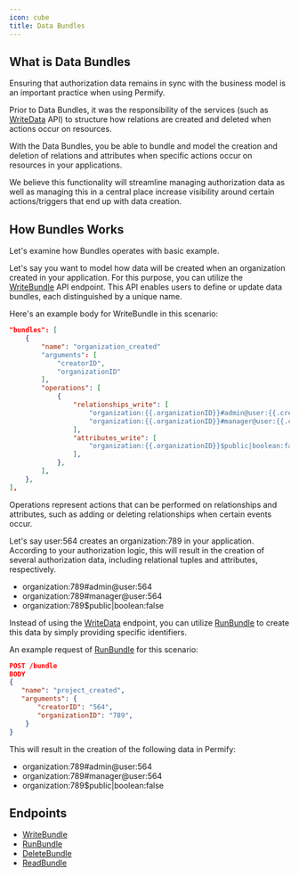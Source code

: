 ```yaml
---
icon: cube
title: Data Bundles
---
```


## What is Data Bundles

Ensuring that authorization data remains in sync with the business model is an important practice when using Permify.

Prior to Data Bundles, it was the responsibility of the services (such as [WriteData](../api-reference/data/write-data) API) to structure how relations are created and deleted when actions occur on resources.

With the Data Bundles, you be able to bundle and model the creation and deletion of relations and attributes when specific actions occur on resources in your applications.

We believe this functionality will streamline managing authorization data as well as managing this in a central place increase visibility around certain actions/triggers that end up with data creation.

## How Bundles Works

Let's examine how Bundles operates with basic example.

Let's say you want to model how data will be created when an organization created in your application. For this purpose, you can utilize the [WriteBundle](../../api-reference/bundle/write-bundle) API endpoint. This API enables users to define or update data bundles, each distinguished by a unique name.

Here's an example body for WriteBundle in this scenario:

```json
"bundles": [
    {
        "name": "organization_created"
        "arguments": [
            "creatorID",
            "organizationID"
        ],
        "operations": [
            {
                "relationships_write": [
                    "organization:{{.organizationID}}#admin@user:{{.creatorID}}",
                    "organization:{{.organizationID}}#manager@user:{{.creatorID}}",
                ],
                "attributes_write": [
                    "organization:{{.organizationID}}$public|boolean:false",
                ],
            },
        ],
    },
],
```

Operations represent actions that can be performed on relationships and attributes, such as adding or deleting relationships when certain events occur.

Let's say user:564 creates an organization:789 in your application. According to your authorization logic, this will result in the creation of several authorization data, including relational tuples and attributes, respectively.

- organization:789#admin@user:564
- organization:789#manager@user:564
- organization:789$public|boolean:false

Instead of using the [WriteData](../../api-reference/data/write-data) endpoint, you can utilize [RunBundle](../../api-reference/data/run-bundle) to create this data by simply providing specific identifiers.

An example request of [RunBundle](../../api-reference/data/run-bundle) for this scenario:

```json
POST /bundle
BODY
{
   "name": "project_created",
   "arguments": {
       "creatorID": "564",
       "organizationID": "789",
    }
}
```

This will result in the creation of the following data in Permify:

- organization:789#admin@user:564
- organization:789#manager@user:564
- organization:789$public|boolean:false

## Endpoints

- [WriteBundle](../../api-reference/bundle/write-bundle)
- [RunBundle](../../api-reference/data/run-bundle)
- [DeleteBundle](../../api-reference/bundle/delete-bundle)
- [ReadBundle](../../api-reference/bundle/read-bundle)
